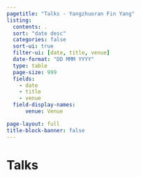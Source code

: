 ```yaml
---
pagetitle: "Talks - Yangzhuoran Fin Yang"
listing:
  contents: .
  sort: "date desc"
  categories: false
  sort-ui: true
  filter-ui: [date, title, venue]
  date-format: "DD MMM YYYY"
  type: table
  page-size: 999
  fields:
    - date
    - title
    - venue
  field-display-names:
      venue: Venue

page-layout: full
title-block-banner: false
---
```


# Talks